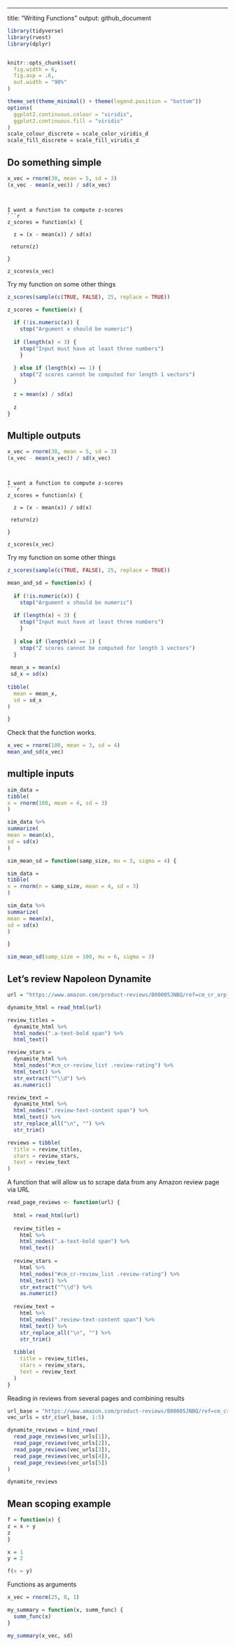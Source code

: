 ---
title: "Writing Functions"
output: github_document

```r
library(tidyverse)
library(rvest)
library(dplyr)


knitr::opts_chunk$set(
  fig.width = 6,
  fig.asp = .6,
  out.width = "90%"
)

theme_set(theme_minimal() + theme(legend.position = "bottom"))
options(
  ggplot2.continuous.colour = "viridis",
  ggplot2.continuous.fill = "viridis"
)
scale_colour_discrete = scale_color_viridis_d
scale_fill_discrete = scale_fill_viridis_d
```


## Do something simple

```r
x_vec = rnorm(30, mean = 5, sd = 3)
(x_vec - mean(x_vec)) / sd(x_vec)
```
```


I want a function to compute z-scores
```r
z_scores = function(x) {
  
  z = (x - mean(x)) / sd(x)
 
 return(z)
  
}

z_scores(x_vec)
```

Try my function on some other things

```r
z_scores(sample(c(TRUE, FALSE), 25, replace = TRUE))
```

```r
z_scores = function(x) {
  
  if (!is.numeric(x)) {
    stop("Argument x should be numeric")
    
  if (length(x) < 3) {
    stop("Input must have at least three numbers")
    }
    
  } else if (length(x) == 1) {
    stop("Z scores cannot be computed for length 1 vectors")
  }
  
  z = mean(x) / sd(x)
  
  z
}
```



## Multiple outputs

```r
x_vec = rnorm(30, mean = 5, sd = 3)
(x_vec - mean(x_vec)) / sd(x_vec)
```
```


I want a function to compute z-scores
```r
z_scores = function(x) {
  
  z = (x - mean(x)) / sd(x)
 
 return(z)
  
}

z_scores(x_vec)
```

Try my function on some other things

```r
z_scores(sample(c(TRUE, FALSE), 25, replace = TRUE))
```

```r
mean_and_sd = function(x) {
  
  if (!is.numeric(x)) {
    stop("Argument x should be numeric")
    
  if (length(x) < 3) {
    stop("Input must have at least three numbers")
    }
    
  } else if (length(x) == 1) {
    stop("Z scores cannot be computed for length 1 vectors")
  }
  
 mean_x = mean(x)
 sd_x = sd(x)
  
tibble(
  mean = mean_x,
  sd = sd_x
)

}
```

Check that the function works.
```r
x_vec = rnorm(100, mean = 3, sd = 4)
mean_and_sd(x_vec)
```

## multiple inputs

```r
sim_data = 
tibble(
x = rnorm(100, mean = 4, sd = 3)
)

sim_data %>% 
summarize(
mean = mean(x),
sd = sd(x)
)
```


```r
sim_mean_sd = function(samp_size, mu = 3, sigma = 4) {

sim_data = 
tibble(
x = rnorm(n = samp_size, mean = 4, sd = 3)
)

sim_data %>% 
summarize(
mean = mean(x),
sd = sd(x)
)

}

sim_mean_sd(samp_size = 100, mu = 6, sigma = 3)
```

## Let's review Napoleon Dynamite
```r
url = "https://www.amazon.com/product-reviews/B00005JNBQ/ref=cm_cr_arp_d_viewopt_rvwer?ie=UTF8&reviewerType=avp_only_reviews&sortBy=recent&pageNumber=1"

dynamite_html = read_html(url)

review_titles = 
  dynamite_html %>%
  html_nodes(".a-text-bold span") %>%
  html_text()

review_stars = 
  dynamite_html %>%
  html_nodes("#cm_cr-review_list .review-rating") %>%
  html_text() %>%
  str_extract("^\\d") %>%
  as.numeric()

review_text = 
  dynamite_html %>%
  html_nodes(".review-text-content span") %>%
  html_text() %>% 
  str_replace_all("\n", "") %>% 
  str_trim()

reviews = tibble(
  title = review_titles,
  stars = review_stars,
  text = review_text
)
```


A function that will allow us to scrape data from any Amazon review page via URL
```r
read_page_reviews <- function(url) {
  
  html = read_html(url)
  
  review_titles = 
    html %>%
    html_nodes(".a-text-bold span") %>%
    html_text()
  
  review_stars = 
    html %>%
    html_nodes("#cm_cr-review_list .review-rating") %>%
    html_text() %>%
    str_extract("^\\d") %>%
    as.numeric()
  
  review_text = 
    html %>%
    html_nodes(".review-text-content span") %>%
    html_text() %>% 
    str_replace_all("\n", "") %>% 
    str_trim()
  
  tibble(
    title = review_titles,
    stars = review_stars,
    text = review_text
  )
}
```

Reading in reviews from several pages and combining results
```r
url_base = "https://www.amazon.com/product-reviews/B00005JNBQ/ref=cm_cr_arp_d_viewopt_rvwer?ie=UTF8&reviewerType=avp_only_reviews&sortBy=recent&pageNumber="
vec_urls = str_c(url_base, 1:5)

dynamite_reviews = bind_rows(
  read_page_reviews(vec_urls[1]),
  read_page_reviews(vec_urls[2]),
  read_page_reviews(vec_urls[3]),
  read_page_reviews(vec_urls[4]),
  read_page_reviews(vec_urls[5])
)

dynamite_reviews
```


## Mean scoping example
```r
f = function(x) {
z = x + y
z
}

x = 1
y = 2

f(x = y)
```


Functions as arguments
```r
x_vec = rnorm(25, 0, 1)

my_summary = function(x, summ_func) {
  summ_func(x)
}

my_summary(x_vec, sd)
```

